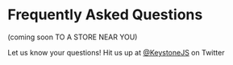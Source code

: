 
# Frequently Asked Questions

(coming soon TO A STORE NEAR YOU)

Let us know your questions! Hit us up at [@KeystoneJS](https://twitter.com/keystonejs) on Twitter

